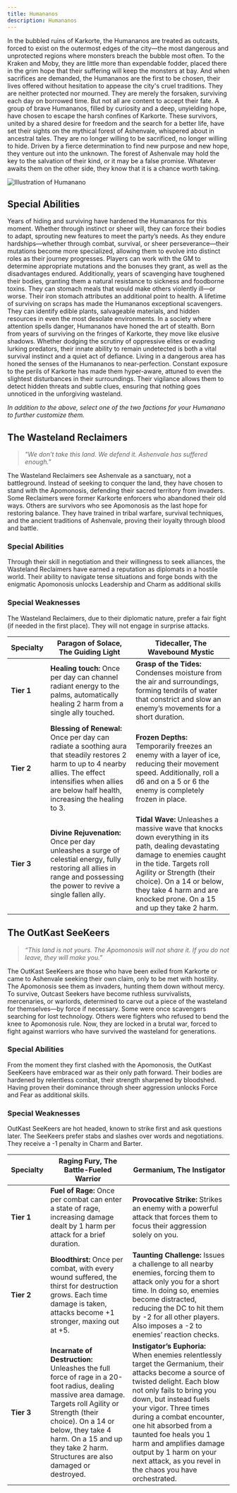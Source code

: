 ```yaml
---
title: Humananos
description: Humananos
---
```


In the bubbled ruins of Karkorte, the Humananos are treated as outcasts, forced to exist on the outermost edges of the city—the most dangerous and unprotected regions where monsters breach the bubble most often. To the Kraken and Moby, they are little more than expendable fodder, placed there in the grim hope that their suffering will keep the monsters at bay. And when sacrifices are demanded, the Humananos are the first to be chosen, their lives offered without hesitation to appease the city's cruel traditions. They are neither protected nor mourned. They are merely the forsaken, surviving each day on borrowed time. But not all are content to accept their fate. A group of brave Humananos, filled by curiosity and a deep, unyielding hope, have chosen to escape the harsh confines of Karkorte. These survivors, united by a shared desire for freedom and the search for a better life, have set their sights on the mythical forest of Ashenvale, whispered about in ancestral tales. They are no longer willing to be sacrificed, no longer willing to hide. Driven by a fierce determination to find new purpose and new hope, they venture out into the unknown. The forest of Ashenvale may hold the key to the salvation of their kind, or it may be a false promise. Whatever awaits them on the other side, they know that it is a chance worth taking.

![Illustration of Humanano](../../../assets/species/humanano.PNG)

## Special Abilities

Years of hiding and surviving have hardened the Humananos for this moment. Whether through instinct or sheer will, they can force their bodies to adapt, sprouting new features to meet the party’s needs. As they endure hardships—whether through combat, survival, or sheer perseverance—their mutations become more specialized, allowing them to evolve into distinct roles as their journey progresses. Players can work with the GM to determine appropriate mutations and the bonuses they grant, as well as the disadvantages endured. Additionally, years of scavenging have toughened their bodies, granting them a natural resistance to sickness and foodborne toxins. They can stomach meals that would make others violently ill—or worse. Their iron stomach attributes an additional point to health. A lifetime of surviving on scraps has made the Humananos exceptional scavengers. They can identify edible plants, salvageable materials, and hidden resources in even the most desolate environments. In a society where attention spells danger, Humananos have honed the art of stealth. Born from years of surviving on the fringes of Karkorte, they move like elusive shadows. Whether dodging the scrutiny of oppressive elites or evading lurking predators, their innate ability to remain undetected is both a vital survival instinct and a quiet act of defiance. Living in a dangerous area has honed the senses of the Humananos to near-perfection. Constant exposure to the perils of Karkorte has made them hyper-aware, attuned to even the slightest disturbances in their surroundings. Their vigilance allows them to detect hidden threats and subtle clues, ensuring that nothing goes unnoticed in the unforgiving wasteland.

_In addition to the above, select one of the two factions for your Humanano to further customize them._

## The Wasteland Reclaimers

> _"We don’t take this land. We defend it. Ashenvale has suffered enough."_

The Wasteland Reclaimers see Ashenvale as a sanctuary, not a battleground. Instead of seeking to conquer the land, they have chosen to stand with the Apomonosis, defending their sacred territory from invaders. Some Reclaimers were former Karkorte enforcers who abandoned their old ways. Others are survivors who see Apomonosis as the last hope for restoring balance. They have trained in tribal warfare, survival techniques, and the ancient traditions of Ashenvale, proving their loyalty through blood and battle.

### Special Abilities

Through their skill in negotiation and their willingness to seek alliances, the Wasteland Reclaimers have earned a reputation as diplomats in a hostile world. Their ability to navigate tense situations and forge bonds with the enigmatic Apomonosis unlocks Leadership and Charm as additional skills

### Special Weaknesses

The Wasteland Reclaimers, due to their diplomatic nature, prefer a fair fight (if needed in the first place). They will not engage in surprise attacks.

| Specialty       | Paragon of Solace, The Guiding Light                                                                                                                                                                             | Tidecaller, The Wavebound Mystic                                                                                                                                                                                                                                                        |
| --------------- | ---------------------------------------------------------------------------------------------------------------------------------------------------------------------------------------------------------------- | --------------------------------------------------------------------------------------------------------------------------------------------------------------------------------------------------------------------------------------------------------------------------------------- |
| **Tier&nbsp;1** | **Healing touch:** Once per day can channel radiant energy to the palms, automatically healing 2 harm from a single ally touched.                                                                                | **Grasp of the Tides:** Condenses moisture from the air and surroundings, forming tendrils of water that constrict and slow an enemy’s movements for a short duration.                                                                                                                  |
| **Tier&nbsp;2** | **Blessing of Renewal:** Once per day can radiate a soothing aura that steadily restores 2 harm to up to 4 nearby allies. The effect intensifies when allies are below half health, increasing the healing to 3. | **Frozen Depths:** Temporarily freezes an enemy with a layer of ice, reducing their movement speed. Additionally, roll a d6 and on a 5 or 6 the enemy is completely frozen in place.                                                                                                    |
| **Tier&nbsp;3** | **Divine Rejuvenation:** Once per day unleashes a surge of celestial energy, fully restoring all allies in range and possessing the power to revive a single fallen ally.                                        | **Tidal Wave:** Unleashes a massive wave that knocks down everything in its path, dealing devastating damage to enemies caught in the tide. Targets roll Agility or Strength (their choice). On a 14 or below, they take 4 harm and are knocked prone. On a 15 and up they take 2 harm. |

## The OutKast SeeKeers

> _“This land is not yours. The Apomonosis will not share it. If you do not leave, they will make you.”_

The OutKast SeeKeers are those who have been exiled from Karkorte or came to Ashenvale seeking their own claim, only to be met with hostility. The Apomonosis see them as invaders, hunting them down without mercy. To survive, Outcast Seekers have become ruthless survivalists, mercenaries, or warlords, determined to carve out a piece of the wasteland for themselves—by force if necessary. Some were once scavengers searching for lost technology. Others were fighters who refused to bend the knee to Apomonosis rule. Now, they are locked in a brutal war, forced to fight against warriors who have survived the wasteland for generations.

### Special Abilities

From the moment they first clashed with the Apomonosis, the OutKast SeeKeers have embraced war as their only path forward. Their bodies are hardened by relentless combat, their strength sharpened by bloodshed. Having proven their dominance through sheer aggression unlocks Force and Fear as additional skills.

### Special Weaknesses

OutKast SeeKeers are hot headed, known to strike first and ask questions later. The SeeKeers prefer stabs and slashes over words and negotiations. They receive a -1 penalty in Charm and Barter.

| Specialty       | Raging Fury, The Battle-Fueled Warrior                                                                                                                                                                                                                                           | Germanium, The Instigator                                                                                                                                                                                                                                                                                                                                                                                      |
| --------------- | -------------------------------------------------------------------------------------------------------------------------------------------------------------------------------------------------------------------------------------------------------------------------------- | -------------------------------------------------------------------------------------------------------------------------------------------------------------------------------------------------------------------------------------------------------------------------------------------------------------------------------------------------------------------------------------------------------------- |
| **Tier&nbsp;1** | **Fuel of Rage:** Once per combat can enter a state of rage, increasing damage dealt by 1 harm per attack for a brief duration.                                                                                                                                                  | **Provocative Strike:** Strikes an enemy with a powerful attack that forces them to focus their aggression solely on you.                                                                                                                                                                                                                                                                                      |
| **Tier&nbsp;2** | **Bloodthirst:** Once per combat, with every wound suffered, the thirst for destruction grows. Each time damage is taken, attacks become +1 stronger, maxing out at +5.                                                                                                          | **Taunting Challenge:** Issues a challenge to all nearby enemies, forcing them to attack only you for a short time. In doing so, enemies become distracted, reducing the DC to hit them by -2 for all other players. Also imposes a -2 to enemies’ reaction checks.                                                                                                                                            |
| **Tier&nbsp;3** | **Incarnate of Destruction:** Unleashes the full force of rage in a 20-foot radius, dealing massive area damage. Targets roll Agility or Strength (their choice). On a 14 or below, they take 4 harm. On a 15 and up they take 2 harm. Structures are also damaged or destroyed. | **Instigator’s Euphoria:** When enemies relentlessly target the Germanium, their attacks become a source of twisted delight. Each blow not only fails to bring you down, but instead fuels your vigor. Three times during a combat encounter, one hit absorbed from a taunted foe heals you 1 harm and amplifies damage output by 1 harm on your next attack, as you revel in the chaos you have orchestrated. |
